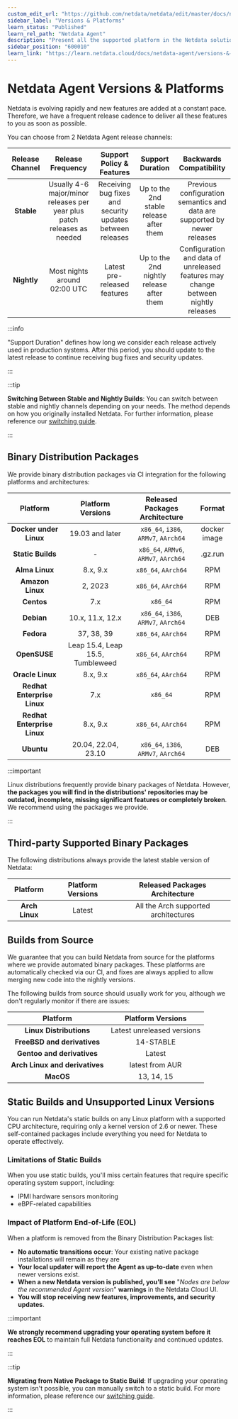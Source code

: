 ```yaml
---
custom_edit_url: "https://github.com/netdata/netdata/edit/master/docs/netdata-agent/versions-and-platforms.md"
sidebar_label: "Versions & Platforms"
learn_status: "Published"
learn_rel_path: "Netdata Agent"
description: "Present all the supported platform in the Netdata solution"
sidebar_position: "600010"
learn_link: "https://learn.netdata.cloud/docs/netdata-agent/versions-&-platforms"
---
```


# Netdata Agent Versions & Platforms

Netdata is evolving rapidly and new features are added at a constant pace. Therefore, we have a frequent release cadence to deliver all these features to you as soon as possible.

You can choose from 2 Netdata Agent release channels:

| Release Channel |               Release Frequency               |                 Support Policy & Features                 |             Support Duration             |                              Backwards Compatibility                              |
|:---------------:|:---------------------------------------------:|:---------------------------------------------------------:|:----------------------------------------:|:---------------------------------------------------------------------------------:|
|   **Stable**    | Usually 4-6 major/minor releases per year plus patch releases as needed | Receiving bug fixes and security updates between releases | Up to the 2nd stable release after them  |     Previous configuration semantics and data are supported by newer releases     |
|   **Nightly**   |         Most nights around 02:00 UTC          |               Latest pre-released features                | Up to the 2nd nightly release after them |Configuration and data of unreleased features may change between nightly releases|

:::info  

"Support Duration" defines how long we consider each release actively used in production systems. After this period, you should update to the latest release to continue receiving bug fixes and security updates.

:::

:::tip

**Switching Between Stable and Nightly Builds**: You can switch between stable and nightly channels depending on your needs. The method depends on how you originally installed Netdata. For further information, please reference our [switching guide](https://learn.netdata.cloud/docs/netdata-agent/installation/linux/switch-install-types-and-release-channels).

:::

## Binary Distribution Packages

We provide binary distribution packages via CI integration for the following platforms and architectures:

|        Platform         |        Platform Versions         |          Released Packages Architecture          |    Format    |
|:-----------------------:|:--------------------------------:|:------------------------------------------------:|:------------:|
| **Docker under Linux** |         19.03 and later          | `x86_64`, `i386`, `ARMv7`, `AArch64`  | docker image |
|   **Static Builds**    |                -                 | `x86_64`, `ARMv6`, `ARMv7`, `AArch64` |   .gz.run    |
|    **Alma Linux**      |             8.x, 9.x             |               `x86_64`, `AArch64`                |     RPM      |
|   **Amazon Linux**     |             2, 2023              |               `x86_64`, `AArch64`                |     RPM      |
|      **Centos**        |               7.x                |                     `x86_64`                     |     RPM      |
|       **Debian**       |         10.x, 11.x, 12.x         |       `x86_64`, `i386`, `ARMv7`, `AArch64`       |     DEB      |
|       **Fedora**       |            37, 38, 39            |               `x86_64`, `AArch64`                |     RPM      |
|      **OpenSUSE**      | Leap 15.4, Leap 15.5, Tumbleweed |               `x86_64`, `AArch64`                |     RPM      |
|    **Oracle Linux**    |             8.x, 9.x             |               `x86_64`, `AArch64`                |     RPM      |
| **Redhat Enterprise Linux** |               7.x                |                     `x86_64`                     |     RPM      |
| **Redhat Enterprise Linux** |             8.x, 9.x             |               `x86_64`, `AArch64`                |     RPM      |
|       **Ubuntu**       |       20.04, 22.04, 23.10        |       `x86_64`, `i386`, `ARMv7`, `AArch64`       |     DEB      |

:::important  

Linux distributions frequently provide binary packages of Netdata. However, **the packages you will find in the distributions' repositories may be outdated, incomplete, missing significant features or completely broken**. We recommend using the packages we provide.

:::

## Third-party Supported Binary Packages

The following distributions always provide the latest stable version of Netdata:

|  Platform  | Platform Versions |    Released Packages Architecture    |
|:----------:|:-----------------:|:------------------------------------:|
| **Arch Linux** |      Latest       | All the Arch supported architectures |

## Builds from Source

We guarantee that you can build Netdata from source for the platforms where we provide automated binary packages. These platforms are automatically checked via our CI, and fixes are always applied to allow merging new code into the nightly versions.

The following builds from source should usually work for you, although we don't regularly monitor if there are issues:

|              Platform               |     Platform Versions      |
|:-----------------------------------:|:--------------------------:|
|      **Linux Distributions**       | Latest unreleased versions |
|    **FreeBSD and derivatives**     |         14-STABLE          |
|     **Gentoo and derivatives**     |           Latest           |
|   **Arch Linux and derivatives**   |      latest from AUR       |
|             **MacOS**               |         13, 14, 15         |

## Static Builds and Unsupported Linux Versions

You can run Netdata's static builds on any Linux platform with a supported CPU architecture, requiring only a kernel version of 2.6 or newer. These self-contained packages include everything you need for Netdata to operate effectively.

### Limitations of Static Builds

When you use static builds, you'll miss certain features that require specific operating system support, including:

- IPMI hardware sensors monitoring
- eBPF-related capabilities

### Impact of Platform End-of-Life (EOL)

When a platform is removed from the Binary Distribution Packages list:

- **No automatic transitions occur**: Your existing native package installations will remain as they are
- **Your local updater will report the Agent as up-to-date** even when newer versions exist.
- **When a new Netdata version is published, you'll see** "*Nodes are below the recommended Agent version*" **warnings** in the Netdata Cloud UI.
- **You will stop receiving new features, improvements, and security updates**.

:::important  

**We strongly recommend upgrading your operating system before it reaches EOL** to maintain full Netdata functionality and continued updates.

:::

:::tip

**Migrating from Native Package to Static Build**: If upgrading your operating system isn't possible, you can manually switch to a static build. For more information, please reference our [switching guide](https://learn.netdata.cloud/docs/netdata-agent/installation/linux/switch-install-types-and-release-channels).

:::
